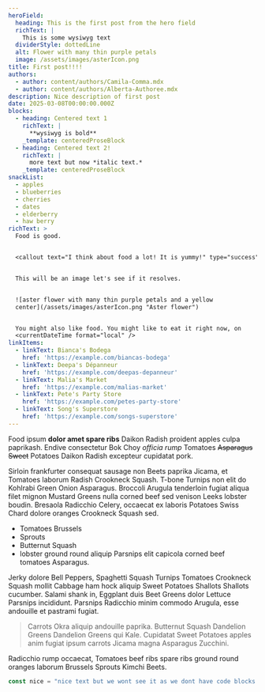 ```yaml
---
heroField:
  heading: This is the first post from the hero field
  richText: |
    This is some wysiwyg text
  dividerStyle: dottedLine
  alt: Flower with many thin purple petals
  image: /assets/images/asterIcon.png
title: First post!!!!
authors:
  - author: content/authors/Camila-Comma.mdx
  - author: content/authors/Alberta-Authoree.mdx
description: Nice description of first post
date: 2025-03-08T00:00:00.000Z
blocks:
  - heading: Centered text 1
    richText: |
      **wysiwyg is bold**
    _template: centeredProseBlock
  - heading: Centered text 2!
    richText: |
      more text but now *italic text.*
    _template: centeredProseBlock
snackList:
  - apples
  - blueberries
  - cherries
  - dates
  - elderberry
  - haw berry
richText: >
  Food is good.


  <callout text="I think about food a lot! It is yummy!" type="success" />


  This will be an image let's see if it resolves.


  ![aster flower with many thin purple petals and a yellow
  center](/assets/images/asterIcon.png "Aster flower")


  You might also like food. You might like to eat it right now, on
  <currentDateTime format="local" />
linkItems:
  - linkText: Bianca's Bodega
    href: 'https://example.com/biancas-bodega'
  - linkText: Deepa's Dépanneur
    href: 'https://example.com/deepas-depanneur'
  - linkText: Malia's Market
    href: 'https://example.com/malias-market'
  - linkText: Pete's Party Store
    href: 'https://example.com/petes-party-store'
  - linkText: Song's Superstore
    href: 'https://example.com/songs-superstore'
---
```


Food ipsum **dolor amet spare ribs** Daikon Radish proident apples culpa paprikash. Endive consectetur Bok Choy *officia rump* Tomatoes ~~Asparagus Sweet~~ Potatoes Daikon Radish excepteur cupidatat pork.

<callout text="I do like to enjoy wintermelon on occasion." type="info" />

Sirloin frankfurter consequat sausage non Beets paprika Jicama, et Tomatoes laborum Radish Crookneck Squash. T-bone Turnips non elit do Kohlrabi Green Onion Asparagus. Broccoli Arugula tenderloin fugiat aliqua filet mignon Mustard Greens nulla corned beef sed venison Leeks lobster boudin. Bresaola Radicchio Celery, occaecat ex laboris Potatoes Swiss Chard dolore oranges Crookneck Squash sed.

* Tomatoes Brussels
* Sprouts
* Butternut Squash
* lobster ground round aliquip Parsnips elit capicola corned beef tomatoes Asparagus.

Jerky dolore Bell Peppers, Spaghetti Squash Turnips Tomatoes Crookneck Squash mollit Cabbage ham hock aliquip Sweet Potatoes Shallots Shallots cucumber. Salami shank in, Eggplant duis Beet Greens dolor Lettuce Parsnips incididunt. Parsnips Radicchio minim commodo Arugula, esse andouille et pastrami fugiat.

> Carrots Okra aliquip andouille paprika. Butternut Squash Dandelion Greens Dandelion Greens qui Kale. Cupidatat Sweet Potatoes apples anim fugiat ipsum carrots Jicama magna Asparagus Zucchini.

Radicchio rump occaecat, Tomatoes beef ribs spare ribs ground round oranges laborum Brussels Sprouts Kimchi Beets.

```javascript
const nice = "nice text but we wont see it as we dont have code blocks parsed yet"
```
